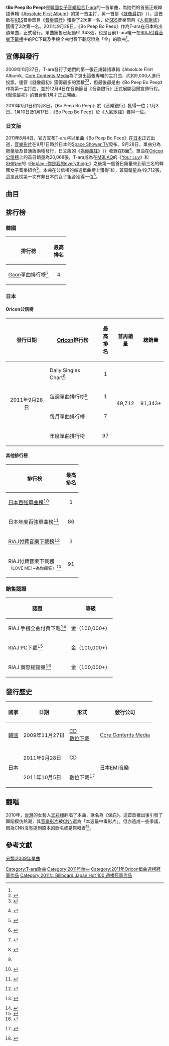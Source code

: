 {{noteTA
|1=zh-cn:数码; zh-tw:數位; zh-hk:數碼;
}}
{{Infobox song
| name     = Bo Peep Bo Peep
| type     = [[單曲|單曲]]
| artist   = [[T-ara|T-ara]]
| album    = [[Absolute_First_Album|Absolute First Album]]
| released = {{Start date|2009|11|27}}
| recorded = 
| genre    = [[韓國流行音樂|K-pop]]<br />[[舞蹈流行音樂|流行舞曲]]<br />[[流行電音|流行電音]]
| length   = {{Duration|m=3|s=46}}
| writer   = [[新沙洞老虎|新沙洞老虎]]、崔圭松
| label    = [[Mnet_Media|Mnet Media]]<br />[[Core_Contents_Media|Core Contents Media]]
| producer = 新沙洞老虎、崔圭松
| misc     = 
}}
{{Infobox song <!-- See Wikipedia:WikiProject_Albums -->
| name       = Bo Peep Bo Peep
| type       = [[單曲|單曲]]
| cover      = <!-- 檔案不存在 JapanBoPeep.jpg ，可從英文維基百科取得 -->
| caption    = 
| artist     = [[T-ara|T-ara]]
| album      = [[Jewelry_Box|Jewelry Box]]
| B-side     = LOVE ME ! ～為你瘋狂
| released   = 2011年9月28日
| length     = 14:08
| format     = [[數位音樂下載|數位下載]]<br />[[CD|CD]]
| label      = [[EMI音樂_(日本)|日本EMI音樂]]<ref>{{Ko icon}} {{cite web |url=http://www.newsen.com/news_view.php?uid=201106071058151002 |title=티아라, 50억 근접 역대 최고가 전속계약..일본 J-ROCK과 47억 |date=July 7, 2011 |publisher=Newsen |accessdate=2013-07-14 |archive-date=2016-03-13 |archive-url=https://web.archive.org/web/20160313105241/http://newsen.com/news_view.php?uid=201106071058151002 |dead-url=no }}</ref>
| writer     = 新沙洞老虎<br>崔圭松<br>Zoop<small>（日文歌詞）</small>
| chronology = [[T-ara|T-ara]]日本單曲
| prev_title = 
| prev_year  = 
| next_title = [[Yayaya|Yayaya]]
| next_year  = 2011
| misc       = 
}}
《'''Bo Peep Bo Peep'''》是[[韓國|韓國]][[女子音樂組合|女子音樂組合]][[T-ara|T-ara]]的一首單曲，為她們的首張正規韓語專輯《[[Absolute_First_Album|Absolute First Album]]》的第一首主打，另一首是《[[就像最初|就像最初]]》（{{lang|ko|처음처럼}}）。這首歌在[[韓國放送公社|KBS]]音樂節目《[[KBS音樂銀行|音樂銀行]]》獲得了2次第一名，於[[SBS_(韓國)|SBS]]音樂節目《[[人氣歌謠|人氣歌謠]]》獲得了3次第一名。2011年9月28日，《Bo Peep Bo Peep》作為T-ara在日本的出道單曲，正式發行。單曲銷售已超過91,343張，也是目前T-ara唯一在[[RIAJ付費音樂下載榜|RIAJ付費音樂下載榜]]中的PC下載及手機全曲付費下載認證為「金」的歌曲<ref name="RIAJ" />。

== 宣傳與發行 ==
2009年11月27日，T-ara發行了她們的第一張正規韓語專輯《Absolute First Album》。[[Core_Contents_Media|Core Contents Media]]為了選出這張專輯的主打曲，向約9,000人進行投票。儘管《就像最初》獲得最多的票數<ref>{{cite news|title=티아라, 타이틀곡은 '처음처럼' 활동은 '보핍보핍'|url=http://news.nate.com/view/20091202n07640|accessdate=2012年9月10日|newspaper=Sports Chosun|date=2010年12月2日|archive-date=2013年1月29日|archive-url=https://archive.is/20130129135900/http://news.nate.com/view/20091202n07640|dead-url=no}}</ref><ref>{{cite news|title=티아라 ‘Bo Peep Bo Peep’ 뮤비, 정지아 파격 노출 “클럽녀”로 활약!|url=http://news.jkn.co.kr/article/news/20091127/5161088.htm|accessdate=2012年9月10日|newspaper=JKSTARS.COM|date=2009年9月27日|archive-date=2014年10月6日|archive-url=https://web.archive.org/web/20141006195633/http://news.jkn.co.kr/article/news/20091127/5161088.htm|dead-url=no}}</ref>，但最後卻是由《Bo Peep Bo Peep》作為第一主打曲，並於12月4日在音樂節目《音樂銀行》正式展開回歸宣傳行程。《就像最初》的舞台到1月才正式開始。

2010年1月1日和1月8日，《Bo Peep Bo Peep》於《音樂銀行》獲得一位；1月3日、1月10日及1月17日，《Bo Peep Bo Peep》於《人氣歌謠》獲得一位。
===日文版===
2011年8月4日，官方宣布T-ara將以單曲《Bo Peep Bo Peep》在[[日本|日本]]正式出道，[[音樂影片|音樂影片]]在9月1日時於日本的[[Space_Shower_TV|Space Shower TV]]發布。9月28日，單曲分為限量版及普通版兩種發行，日文版的《[[為你瘋狂|為你瘋狂]]》（{{lang|ko|너 때문에 미쳐}}）收錄在B面<ref name=japandebut>{{Ja icon}} {{cite web |url=http://tower.jp/article/news/80925 |title=T-ARA、日本デビュー・シングル"Bo Peep Bo Peep"の発売日が決定 |date=August 4, 2011 |publisher=Tower Records |accessdate=2013-07-14 |archive-date=2013-02-21 |archive-url=https://archive.is/20130221014000/http://tower.jp/article/news/80925 |dead-url=no }}</ref>。單曲在[[Oricon公信榜|Oricon公信榜]]上的首日銷量為20,068張，T-ara成為在[[MBLAQ|MBLAQ]]的《[[Your_Luv|Your Luv]]》和[[SHINee|SHINee]]的《[[Replay_-你是我的everything-|Replay -你是我的everything-]]》之後第一個首日銷量來到前三名的韓國女子音樂組合<ref>{{Ja icon}} {{cite web |url=http://www.oricon.co.jp/news/rankmusic/2002228/ |title=T-ARA、日本デビュー作が初日首位　韓国グループ初のデビューシングル週間1位なるか |date=September 29, 2011 |publisher=[[Oricon|Oricon]] |accessdate=2013-07-14 |archive-date=2013-06-06 |archive-url=https://web.archive.org/web/20130606182206/http://www.oricon.co.jp/news/rankmusic/2002228/ |dead-url=no }}</ref>。本曲在公信榜的每週單曲榜上獲得1位，首周銷量為49,712張，這是此榜第一次有非日本的女子組合獲得一位<ref name=weeklynews>{{ja icon}} {{cite web|url=http://www.oricon.co.jp/news/rankmusic/2002368/full/|title=【オリコン】史上初！韓国勢新作が同時首位…シングルT-ARA＆アルバム東方神起|publisher=[[Oricon|Oricon]]|accessdate=October 4, 2011|date=2011-10-04|archive-date=2013-07-01|archive-url=https://web.archive.org/web/20130701072358/http://www.oricon.co.jp/news/rankmusic/2002368/full/|dead-url=no}}</ref>。

== 曲目 ==
{{Track listing
| collapsed       = 
| headline        = 日文單曲：<ref name=bopeep>{{Ja icon}} {{cite web |url=http://www.t-ara-official.com/ |title=T-ara Official Japanese Website |accessdate=August 14, 2011 |publisher= |deadurl=yes |archiveurl=https://web.archive.org/web/20110805113644/http://www.t-ara-official.com/ |archivedate=2011-08-05 }}</ref>
| total_length    = 14:08
| title1          = Bo Peep Bo Peep
| note1           = 日文版
| length1         = 3:49
| title2          = LOVE ME! ～為你瘋狂
| note2           = {{lang|ja|あなたのせいで狂いそう}}；I Go Crazy Because of You
| lyrics2         =
| length2         = 3:17
| title3          = Bo Peep Bo Peep
| note3           = Inst.
| length3         = 3:49
| title4          = LOVE ME! ～為你瘋狂
| note4           = Inst.
| length4         = 3:15
}}
{{Track listing
| collapsed       = yes
| headline        = DVD：
| title1          = Bo Peep Bo Peep (JAPAN ORIGINAL ver.)
| length1         = 7:06
}}
== 排行榜 ==
===韓國===
{| class="wikitable sortable"
!排行榜
!最高<br/>排名
|-
|[[Gaon排行榜|Gaon]]單曲排行榜<ref name=gaon>{{Ko icon}} {{cite web |url=http://www.gaonchart.co.kr/main/section/search/list.gaon?Search_str=%ED%8B%B0%EC%95%84%EB%9D%BC&x=42&y=10 |title=Gaon Search - T-ara |date=August 2, 2011 |publisher=Gaon |accessdate=2013-07-14 |archive-date=2017-08-04 |archive-url=https://web.archive.org/web/20170804053250/http://www.gaonchart.co.kr/main/section/search/list.gaon?Search_str=%ED%8B%B0%EC%95%84%EB%9D%BC&x=42&y=10 |dead-url=no }}</ref>
|align="center"|4
|}
===日本===
====Oricon公信榜====
{| class="wikitable" style="width:600px;"
|-
! style="text-align:center;"|發行日期
! style="text-align:center;"|[[Oricon|Oricon]]排行榜
! style="text-align:center;"|最高<br />排名
! style="text-align:center;"|首周銷量
! style="text-align:center;"|總銷量
|-
| style="text-align:center;" rowspan="4"|2011年9月28日
|align="left"|Daily Singles Chart<ref>{{Ko icon}} {{cite web|url=http://news.naver.com/main/read.nhn?mode=LSD&mid=sec&sid1=106&oid=311&aid=0000089930 |title=티아라 일본 오리콘 1위, 한국 걸그룹 사상 최초 |date=September 28, 2011 |publisher=[[Naver|Naver]]}}</ref>
| style="text-align:center;"|1
| style="text-align:center;" rowspan="4"|49,712
| style="text-align:center;" rowspan="4"|91,343+
|-
|align="left"|每週單曲排行榜<ref name=weeklynews />
| style="text-align:center;"|1
|-
|align="left"|每月單曲排行榜
| style="text-align:center;"|7
|-
|align="left"|年度單曲排行榜
| style="text-align:center;"|97
|}
====其他排行榜====
{| class="wikitable sortable"
!排行榜 
!最高<br/>排名
|-
|[[日本百強單曲榜|日本百強單曲榜]]<ref name=billboard>{{Ja icon}} {{cite web |url=http://www.billboard-japan.com/system/jp_charts/hot100 |title=Billboard Japan Hot 100 |date= |work= |publisher=[[告示牌_(雜誌)|Billboard]] |accessdate=2011-10-14 |language= |deadurl=yes |archiveurl=https://www.webcitation.org/5yQhd5J4t?url=http://www.billboard-japan.com/system/jp_charts/hot100 |archivedate=2011-05-04 }}</ref>
|align="center"|1
|-
| align="left" | 日本年度百強單曲榜<ref name=yearendbillboard>{{cite web|url=http://www.billboard.com/charts/year-end/2011/japan-hot-100|title=Japan Hot 100 Music Chart / Billboard.com|date=2011-12-09|work=|publisher=[[告示牌_(雜誌)|Billboard]]|accessdate=2011-12-09|language=|archive-date=2015-01-02|archive-url=https://web.archive.org/web/20150102172028/http://www.billboard.com/charts/year-end/2011/japan-hot-100|dead-url=no}}</ref>
|align="center"| 86
|-
|[[RIAJ付費音樂下載榜|RIAJ付費音樂下載榜]]<ref name=riajbopeep>{{Ja icon}} {{cite web |url=http://satsuki.musicdb.gr.jp/all_info/ranking_weekly/WeeklyRankingAction.do?term=2011s&weeklyCd=20111011&rankKbn=50 |title=RIAJ Digital Track Chart: Chart issue October 11, 2011 |date= |work= |publisher=[[Recording_Industry_Association_of_Japan|Recording Industry Association of Japan]] |accessdate=2011-10-14 |language= |deadurl=yes |archiveurl=https://web.archive.org/web/20120507034254/http://satsuki.musicdb.gr.jp/all_info/ranking_weekly/WeeklyRankingAction.do?term=2011s&weeklyCd=20111011&rankKbn=50 |archivedate=2012-05-07 }}</ref>
|align="center"|3
|-
|RIAJ付費音樂下載榜<br><small>（LOVE ME! ~為你瘋狂）<ref name=riajigcboy>{{Ja icon}} {{cite web |url=http://satsuki.musicdb.gr.jp/all_info/ranking_weekly/WeeklyRankingAction.do?term=2011s&weeklyCd=20111004&rankKbn=50 |title=RIAJ Digital Track Chart: Chart issue October 4, 2011 |date= |work= |publisher=[[Recording_Industry_Association_of_Japan|Recording Industry Association of Japan]] |accessdate=2011-10-07 |language= |deadurl=yes |archiveurl=https://web.archive.org/web/20120507034250/http://satsuki.musicdb.gr.jp/all_info/ranking_weekly/WeeklyRankingAction.do?term=2011s&weeklyCd=20111004&rankKbn=50 |archivedate=2012-05-07 }}</ref></small><br />
|align="center"|91
|}

===銷售認證===
{| class="wikitable" style="text-align:center;"
! 認證
! 等級
|-
|align="left"| RIAJ 手機全曲付費下載<ref name="RIAJ">{{cite web | title=一般社団法人 日本レコード協会｜各種統計 | trans_title=Record Association report: December 2011 Gold List and other approved work | url=http://www.riaj.or.jp/data/others/chart/w120120.html | work=[[RIAJ|RIAJ]] | language=ja | accessdate=2013-07-14 | archive-date=2014-07-17 | archive-url=https://web.archive.org/web/20140717075919/http://www.riaj.or.jp/data/others/chart/w120120.html | dead-url=no }}</ref>
| 金（100,000+）
|-
|align="left"| RIAJ PC下載<ref>{{cite web|title=一般社団法人 日本レコード協会｜各種統計|url=http://www.riaj.or.jp/data/others/chart/w120518.html|work=RIAJ|publisher=RIAJ|accessdate=20 May 2012|archive-date=2014-07-17|archive-url=https://web.archive.org/web/20140717034501/http://www.riaj.or.jp/data/others/chart/w120518.html|dead-url=no}}</ref> 
| 金（100,000+）
|-
|align="left"| RIAJ 實際總銷量<ref>{{cite web |title=一般社団法人 日本レコード協会｜各種統計 |url=http://www.riaj.or.jp/data/others/gold/201209.html |work=RIAJ |publisher=RIAJ |accessdate=11 October 2012 |deadurl=yes |archiveurl=https://web.archive.org/web/20121013212752/http://www.riaj.or.jp/data/others/gold/201209.html |archivedate=2012-10-13 }}</ref> 
| 金（100,000+）
|}
== 發行歷史 ==
{| class="wikitable plainrowheaders"
|-
! scope="col"| 國家 !! 日期 !! 形式 !! 發行公司
|-
! scope="row" rowspan="1"| [[韓國|韓國]]
| 2009年11月27日
| [[CD|CD]]<br />[[數位音樂下載|數位下載]]
| [[Core_Contents_Media|Core Contents Media]]
|-
! scope="row" rowspan="2"| [[日本|日本]]
| 2011年9月28日
| CD
| rowspan="2"| [[EMI音樂_(日本)|日本EMI音樂]]
|-
| 2011年10月5日
| 數位下載<ref>{{Ja icon}} {{cite web|url=http://itunes.apple.com/jp/album/bo-peep-bo-peep-ep/id466162225 |title=iTunes - ミュージック - T-ARA「Bo Peep Bo Peep - EP」 |date=October 5, 2011 |publisher=[[iTunes|iTunes]]}}</ref>
|}

== 翻唱 ==
2010年，[[台灣|台灣]]的女藝人[[王彩樺|王彩樺]]翻唱了本曲，歌名為《保庇》。這首歌推出後引發了舞蹈模仿熱潮，其[[音樂影片|音樂影片]]被[[CNN|CNN]]選為「本週最中毒影片」。但亦造成一些爭議，因為CNN沒有提到原本的歌名或是原唱者<ref>{{Ko icon}} {{cite web |url=http://news.nate.com/view/20110127n08012 |title="원조가 묻혔네"..CNN, `보핍` 리메이크곡 열풍소개 |date=January 1, 2011 |publisher=Nate |accessdate=2013-07-14 |archive-date=2012-07-19 |archive-url=https://archive.is/20120719000810/http://news.nate.com/view/20110127n08012 |dead-url=no }}</ref>。

== 參考文獻 ==
{{Reflist|2}}

{{T-ara}}
{{Oricon單曲週榜冠軍 (2011年)}}
{{Billboard JAPAN Hot 100 週榜冠軍 (2011年)}}

[[Category:T-ara歌曲|Category:T-ara歌曲]]
[[分類:2009年單曲|分類:2009年單曲]]
[[Category:2011年单曲|Category:2011年单曲]]
[[Category:2011年Oricon單曲週榜冠軍作品|Category:2011年Oricon單曲週榜冠軍作品]]
[[Category:2011年_Billboard_Japan_Hot_100_週榜冠軍作品|Category:2011年 Billboard Japan Hot 100 週榜冠軍作品]]
